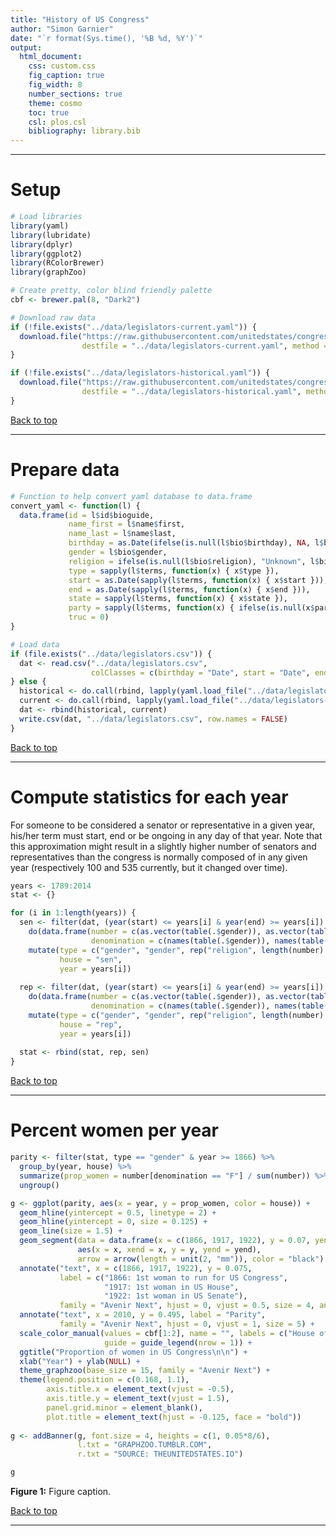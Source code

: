 ```yaml
---
title: "History of US Congress"
author: "Simon Garnier"
date: "`r format(Sys.time(), '%B %d, %Y')`"
output:
  html_document:
    css: custom.css
    fig_caption: true
    fig_width: 8
    number_sections: true
    theme: cosmo
    toc: true
    csl: plos.csl
    bibliography: library.bib
---
```


--- 

# Setup

```r
# Load libraries
library(yaml)
library(lubridate)
library(dplyr)
library(ggplot2)
library(RColorBrewer)
library(graphZoo)

# Create pretty, color blind friendly palette
cbf <- brewer.pal(8, "Dark2")

# Download raw data
if (!file.exists("../data/legislators-current.yaml")) {  
  download.file("https://raw.githubusercontent.com/unitedstates/congress-legislators/master/legislators-current.yaml",
                destfile = "../data/legislators-current.yaml", method = "wget")
}

if (!file.exists("../data/legislators-historical.yaml")) {  
  download.file("https://raw.githubusercontent.com/unitedstates/congress-legislators/master/legislators-historical.yaml",
                destfile = "../data/legislators-historical.yaml", method = "wget")
}
```

[Back to top]("#")

---

# Prepare data

```r
# Function to help convert yaml database to data.frame
convert_yaml <- function(l) {
  data.frame(id = l$id$bioguide,
             name_first = l$name$first,
             name_last = l$name$last,
             birthday = as.Date(ifelse(is.null(l$bio$birthday), NA, l$bio$birthday)),
             gender = l$bio$gender,
             religion = ifelse(is.null(l$bio$religion), "Unknown", l$bio$religion),
             type = sapply(l$terms, function(x) { x$type }),
             start = as.Date(sapply(l$terms, function(x) { x$start })),
             end = as.Date(sapply(l$terms, function(x) { x$end })),
             state = sapply(l$terms, function(x) { x$state }),
             party = sapply(l$terms, function(x) { ifelse(is.null(x$party), NA, x$party) }),
             truc = 0)
}

# Load data
if (file.exists("../data/legislators.csv")) {
  dat <- read.csv("../data/legislators.csv",
                  colClasses = c(birthday = "Date", start = "Date", end = "Date"))
} else {
  historical <- do.call(rbind, lapply(yaml.load_file("../data/legislators-historical.yaml"), convert_yaml))
  current <- do.call(rbind, lapply(yaml.load_file("../data/legislators-current.yaml"), convert_yaml))
  dat <- rbind(historical, current)
  write.csv(dat, "../data/legislators.csv", row.names = FALSE)
}
```

[Back to top]("#")

---

# Compute statistics for each year

For someone to be considered a senator or representative in a given year, his/her term must start, end or be ongoing in any day of that year. Note that this approximation might result in a slightly higher number of senators and representatives than the congress is normally composed of in any given year (respectively 100 and 535 currently, but it changed over time). 

```r
years <- 1789:2014
stat <- {}

for (i in 1:length(years)) {
  sen <- filter(dat, (year(start) <= years[i] & year(end) >= years[i]) & type == "sen") %>%
    do(data.frame(number = c(as.vector(table(.$gender)), as.vector(table(.$religion))),
                  denomination = c(names(table(.$gender)), names(table(.$religion))))) %>%
    mutate(type = c("gender", "gender", rep("religion", length(number) - 2)),
           house = "sen",
           year = years[i])
  
  rep <- filter(dat, (year(start) <= years[i] & year(end) >= years[i]) & type == "rep") %>%
    do(data.frame(number = c(as.vector(table(.$gender)), as.vector(table(.$religion))),
                  denomination = c(names(table(.$gender)), names(table(.$religion))))) %>%
    mutate(type = c("gender", "gender", rep("religion", length(number) - 2)),
           house = "rep",
           year = years[i])
  
  stat <- rbind(stat, rep, sen)
}
```

[Back to top]("#")

---

# Percent women per year

```r
parity <- filter(stat, type == "gender" & year >= 1866) %>%
  group_by(year, house) %>%
  summarize(prop_women = number[denomination == "F"] / sum(number)) %>%
  ungroup()

g <- ggplot(parity, aes(x = year, y = prop_women, color = house)) + 
  geom_hline(yintercept = 0.5, linetype = 2) +
  geom_hline(yintercept = 0, size = 0.125) + 
  geom_line(size = 1.5) +  
  geom_segment(data = data.frame(x = c(1866, 1917, 1922), y = 0.07, yend = 0.015), 
               aes(x = x, xend = x, y = y, yend = yend),
               arrow = arrow(length = unit(2, "mm")), color = "black") +
  annotate("text", x = c(1866, 1917, 1922), y = 0.075,
           label = c("1866: 1st woman to run for US Congress", 
                     "1917: 1st woman in US House", 
                     "1922: 1st woman in US Senate"),
           family = "Avenir Next", hjust = 0, vjust = 0.5, size = 4, angle = 90) +
  annotate("text", x = 2010, y = 0.495, label = "Parity", 
           family = "Avenir Next", hjust = 0, vjust = 1, size = 5) +
  scale_color_manual(values = cbf[1:2], name = "", labels = c("House of Representatives   ", "Senate"), 
                     guide = guide_legend(nrow = 1)) +
  ggtitle("Proportion of women in US Congress\n\n") +
  xlab("Year") + ylab(NULL) +
  theme_graphzoo(base_size = 15, family = "Avenir Next") + 
  theme(legend.position = c(0.168, 1.1),
        axis.title.x = element_text(vjust = -0.5),
        axis.title.y = element_text(vjust = 1.5),
        panel.grid.minor = element_blank(),
        plot.title = element_text(hjust = -0.125, face = "bold"))
 
g <- addBanner(g, font.size = 4, heights = c(1, 0.05*8/6),
               l.txt = "GRAPHZOO.TUMBLR.COM", 
               r.txt = "SOURCE: THEUNITEDSTATES.IO")

g
```


<p class="caption">**Figure 1:** Figure caption.</p>

[Back to top]("#")

---

